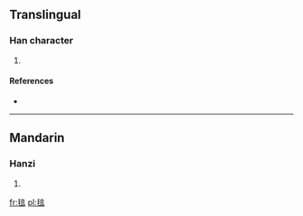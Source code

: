 ==Translingual==

===Han character===
{{Han char|rn=82|rad=毛|as=08|sn=12|four=2071<sub>6</sub>|canj=竹山卜廿口 (HUYTR)}}

# {{defn|Han|sort=毛08}}

====References====
* {{Han ref|kx=0594.110|dkj=16864|dj=0986.110|hdz=32000.140|uh=6BF0|ud=27632|bh=D9E3|bd=55779}}

----

==Mandarin==

===Hanzi===
{{cmn-hanzi|pin=[[péi]] ([[pei2]])|wg=p'ei<sup>2</sup>}}

# {{defn|lang=cmn|sort=毛08}}

[[fr:毰]]
[[pl:毰]]